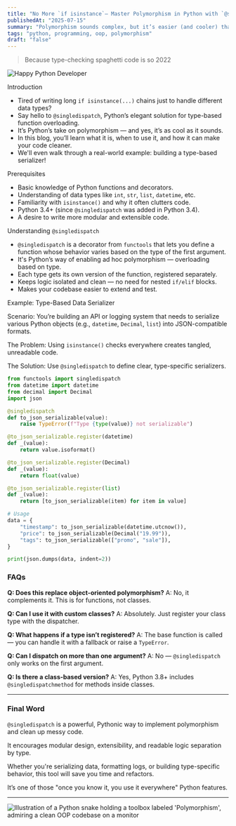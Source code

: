 ```yaml
---
title: "No More `if isinstance`— Master Polymorphism in Python with `@singledispatch`!"
publishedAt: "2025-07-15"
summary: "Polymorphism sounds complex, but it’s easier (and cooler) than you think. Let a cartoon snake walk you through writing cleaner Python code."
tags: "python, programming, oop, polymorphism"
draft: "false"
---
```


> Because type-checking spaghetti code is so 2022

<Image
  src="/photos/polymorpism-in-python-2.png"
  alt="Happy Python Developer"
  width={640}
  height={500}
/>

Introduction
- Tired of writing long `if isinstance(...)` chains just to handle different data types?
- Say hello to `@singledispatch`, Python’s elegant solution for type-based function overloading.
- It’s Python’s take on polymorphism — and yes, it’s as cool as it sounds.
- In this blog, you’ll learn what it is, when to use it, and how it can make your code cleaner.
- We'll even walk through a real-world example: building a type-based serializer!

Prerequisites
- Basic knowledge of Python functions and decorators.
- Understanding of data types like `int`, `str`, `list`, `datetime`, etc.
- Familiarity with `isinstance()` and why it often clutters code.
- Python 3.4+ (since `@singledispatch` was added in Python 3.4).
- A desire to write more modular and extensible code.

Understanding `@singledispatch`
- `@singledispatch` is a decorator from `functools` that lets you define a function whose behavior varies based on the type of the first argument.
- It's Python’s way of enabling ad hoc polymorphism — overloading based on type.
- Each type gets its own version of the function, registered separately.
- Keeps logic isolated and clean — no need for nested `if/elif` blocks.
- Makes your codebase easier to extend and test.

Example: Type-Based Data Serializer

Scenario:
You’re building an API or logging system that needs to serialize various Python objects (e.g., `datetime`, `Decimal`, `list`) into JSON-compatible formats.

The Problem:
Using `isinstance()` checks everywhere creates tangled, unreadable code.

The Solution:
Use `@singledispatch` to define clear, type-specific serializers.

```python
from functools import singledispatch
from datetime import datetime
from decimal import Decimal
import json

@singledispatch
def to_json_serializable(value):
    raise TypeError(f"Type {type(value)} not serializable")

@to_json_serializable.register(datetime)
def _(value):
    return value.isoformat()

@to_json_serializable.register(Decimal)
def _(value):
    return float(value)

@to_json_serializable.register(list)
def _(value):
    return [to_json_serializable(item) for item in value]

# Usage
data = {
    "timestamp": to_json_serializable(datetime.utcnow()),
    "price": to_json_serializable(Decimal("19.99")),
    "tags": to_json_serializable(["promo", "sale"]),
}

print(json.dumps(data, indent=2))
```

### FAQs

**Q: Does this replace object-oriented polymorphism?**
A: No, it complements it. This is for functions, not classes.

**Q: Can I use it with custom classes?**
A: Absolutely. Just register your class type with the dispatcher.

**Q: What happens if a type isn’t registered?**
A: The base function is called — you can handle it with a fallback or raise a `TypeError`.

**Q: Can I dispatch on more than one argument?**
A: No — `@singledispatch` only works on the first argument.

**Q: Is there a class-based version?**
A: Yes, Python 3.8+ includes `@singledispatchmethod` for methods inside classes.

---

### Final Word

`@singledispatch` is a powerful, Pythonic way to implement polymorphism and clean up messy code.

It encourages modular design, extensibility, and readable logic separation by type.

Whether you're serializing data, formatting logs, or building type-specific behavior, this tool will save you time and refactors.

It’s one of those "once you know it, you use it everywhere" Python features.

---

<Image
  src="/photos/polymorpism-in-python-1.png"
  alt="Illustration of a Python snake holding a toolbox labeled 'Polymorphism', admiring a clean OOP codebase on a monitor"
  width={640}
  height={500}
/>